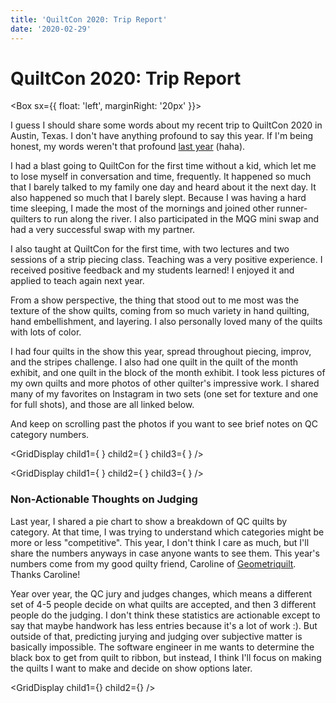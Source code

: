 ```yaml
---
title: 'QuiltCon 2020: Trip Report'
date: '2020-02-29'
---
```


# QuiltCon 2020: Trip Report


<Box sx={{ float: 'left', marginRight: '20px' }}>
  <Link href="https://www.instagram.com/p/B9B-UmKHEpS/">
    <BlogImage
      src="qc2020-1.jpg"
      height="450"
      width="450"
      alt="QuiltCon 2020"
    />
  </Link>
</Box>

I guess I should share some words about my recent trip to QuiltCon 2020 in Austin, Texas. I don't have anything profound to say this year. If I'm being honest, my words weren't that profound [last year](https://www.stephskardalquilts.com/quiltcon-2019-trip-report/) (haha).

I had a blast going to QuiltCon for the first time without a kid, which let me to lose myself in conversation and time, frequently. It happened so much that I barely talked to my family one day and heard about it the next day. It also happened so much that I barely slept. Because I was having a hard time sleeping, I made the most of the mornings and joined other runner-quilters to run along the river. I also participated in the MQG mini swap and had a very successful swap with my partner.

I also taught at QuiltCon for the first time, with two lectures and two sessions of a strip piecing class. Teaching was a very positive experience. I received positive feedback and my students learned! I enjoyed it and applied to teach again next year.

From a show perspective, the thing that stood out to me most was the texture of the show quilts, coming from so much variety in hand quilting, hand embellishment, and layering. I also personally loved many of the quilts with lots of color.

I had four quilts in the show this year, spread throughout piecing, improv, and the stripes challenge. I also had one quilt in the quilt of the month exhibit, and one quilt in the block of the month exhibit. I took less pictures of my own quilts and more photos of other quilter's impressive work. I shared many of my favorites on Instagram in two sets (one set for texture and one for full shots), and those are all linked below.

And keep on scrolling past the photos if you want to see brief notes on QC category numbers.

<GridDisplay
  child1={
    <Link href="https://www.instagram.com/p/B9EmbPEH4E3/">
      <BlogImage
        src="qc2020-2.jpg"
        width="700"
        height="700"
        alt="QuiltCon 2020"
      />
    </Link>
  }
  child2={
    <Link href="https://www.instagram.com/p/B9HLEwonuCt/">
      <BlogImage
        src="qc2020-3.jpg"
        width="700"
        height="700"
        alt="QuiltCon 2020"
      />
    </Link>
  }
  child3={
    <Link href="https://www.instagram.com/p/B9IM15anF2R/">
      <BlogImage
        src="qc2020-4.jpg"
        width="700"
        height="700"
        alt="QuiltCon 2020"
      />
    </Link>
  }
/>

<GridDisplay
  child1={
    <Link href="https://www.instagram.com/p/B891esnnRQ5/">
      <BlogImage
        src="qc2020-5.jpg"
        width="700"
        height="700"
        alt="QuiltCon 2020"
      />
    </Link>
  }
  child2={
    <Link href="https://www.instagram.com/p/B8_bcK-nSvg/">
      <BlogImage
        src="qc2020-6.jpg"
        width="700"
        height="700"
        alt="QuiltCon 2020"
      />
    </Link>
  }
  child3={
    <Link href="https://www.instagram.com/p/B9ALLQInD1F/">
      <BlogImage
        src="qc2020-7.jpg"
        width="700"
        height="700"
        alt="QuiltCon 2020"
      />
    </Link>
  }
/>

### Non-Actionable Thoughts on Judging

Last year, I shared a pie chart to show a breakdown of QC quilts by category. At that time, I was trying to understand which categories might be more or less "competitive". This year, I don't think I care as much, but I'll share the numbers anyways in case anyone wants to see them. This year's numbers come from my good quilty friend, Caroline of [Geometriquilt](https://geometriquilt.com/). Thanks Caroline!

Year over year, the QC jury and judges changes, which means a different set of 4-5 people decide on what quilts are accepted, and then 3 different people do the judging. I don't think these statistics are actionable except to say that maybe handwork has less entries because it's a lot of work :). But outside of that, predicting jurying and judging over subjective matter is basically impossible. The software engineer in me wants to determine the black box to get from quilt to ribbon, but instead, I think I'll focus on making the quilts I want to make and decide on show options later.

<GridDisplay
  child1={<PieChart year="2020" />}
  child2={<PieChart year="2019" />}
/>
